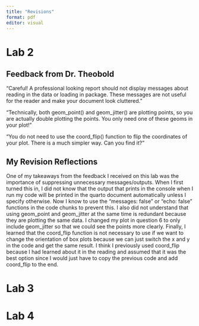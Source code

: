 ```yaml
---
title: "Revisions"
format: pdf
editor: visual
---
```


# Lab 2 

## Feedback from Dr. Theobold 

"Careful! A professional looking report should not display messages about reading in the data or loading in package. These messages are not useful for the reader and make your document look cluttered."

"Technically, both geom_point() and geom_jitter() are plotting points, so you are actually double plotting the points. You only need one of these geoms in your plot!"

"You do not need to use the coord_flip() function to flip the coordinates of your plot. There is a much simpler way. Can you find it?"

## My Revision Reflections 

One of my takeaways from the feedback I received on this lab was the importance of suppressing unnecessary messages/outputs. When I first turned this in, I did not know that the output that prints in the console when I run my code will be printed in the quarto document automatically unless I specify otherwise. Now I know to use the "messages: false" or "echo: false" functions in the code chunks to prevent this. I also did not understand that using geom_point and geom_jitter at the same time is redundant because they are plotting the same data. I changed my plot in question 6 to only include geom_jitter so that we could see the points more clearly. Finally, I learned that the coord_flip function is not necessary to use if we want to change the orientation of box plots because we can just switch the x and y in the code and get the same result. I think I previously used coord_flip because I had learned about it in the reading and assumed that it was the best option since I would just have to copy the previous code and add coord_flip to the end.

# Lab 3

# Lab 4





